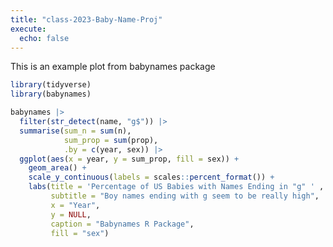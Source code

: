 ```yaml
---
title: "class-2023-Baby-Name-Proj"
execute: 
  echo: false
---
```


This is an example plot from babynames package


```r
library(tidyverse)
library(babynames)
```


```r
babynames |>
  filter(str_detect(name, "g$")) |>
  summarise(sum_n = sum(n), 
            sum_prop = sum(prop),
            .by = c(year, sex)) |> 
  ggplot(aes(x = year, y = sum_prop, fill = sex)) +
    geom_area() +
    scale_y_continuous(labels = scales::percent_format()) +
    labs(title = 'Percentage of US Babies with Names Ending in "g" ' ,
         subtitle = "Boy names ending with g seem to be really high",
         x = "Year",
         y = NULL,
         caption = "Babynames R Package",
         fill = "sex")
```


